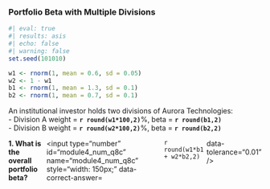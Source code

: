 ### Portfolio Beta with Multiple Divisions

```r
#| eval: true
#| results: asis
#| echo: false
#| warning: false
set.seed(101010)

w1 <- rnorm(1, mean = 0.6, sd = 0.05)
w2 <- 1 - w1
b1 <- rnorm(1, mean = 1.3, sd = 0.1)
b2 <- rnorm(1, mean = 0.7, sd = 0.1)
```

An institutional investor holds two divisions of Aurora Technologies:  
- Division A weight = **`r round(w1*100,2)`**%, beta = **`r round(b1,2)`**  
- Division B weight = **`r round(w2*100,2)`**%, beta = **`r round(b2,2)`**  

::: {.question-block}
<form onsubmit="event.preventDefault();" style="display: flex; flex-direction: row; gap: 6px;">
  <label for="module4_num_q8c"><strong>1. What is the overall portfolio beta?</strong></label>
  <input type="number" id="module4_num_q8c" name="module4_num_q8c" style="width: 150px;"
         data-correct-answer=`r round(w1*b1 + w2*b2,2)` data-tolerance="0.01" />
</form>

<div id="feedback-module4_num_q8c" class="feedback" style="display:none;">
✅ Portfolio Beta = w<sub>A</sub>β<sub>A</sub> + w<sub>B</sub>β<sub>B</sub> = **`r round(w1*b1 + w2*b2,2)`**.  
This shows how different risk exposures combine in a weighted portfolio.
</div>
:::
